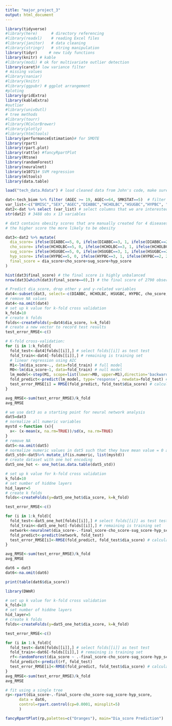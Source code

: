 ```yaml
---
title: "major_project_3"
output: html_document
---
```


```r
library(tidyverse)
#library(here)      # directory referencing
#library(readxl)    # reading Excel files
#library(janitor)   # data cleaning 
#library(stringr)   # string manipulation
library(tidyr)     # new tidy functions
library(knitr) # kable
#library(modi) # ok for multivariate outlier detection
library(caret)# low variance filter
# missing values
#library(naniar)
#library(knitr)
#library(ggpubr) # ggplot arrangement
#ploting 
library(gridExtra)
library(kableExtra)
#outlier
#library(univOutl)
# tree methods
#library(tourr)
#library(RColorBrewer)
#library(plotly)
#library(htmltools)
library(performanceEstimation)# for SMOTE
library(rpart)
library(rpart.plot)
library(rattle) #fancyRpartPlot
library(Rtsne)
library(randomForest)
library(neuralnet)
library(e1071)# SVM regression
library(mltools)
library(data.table)
```


```r
load("tech_data.Rdata") # load cleaned data from John's code, make sure you have the Rdata file within the working directory
```

```r
dat<-tech_biom %>% filter (AGEC >= 19, AGEC<=64, SMKSTAT==5)  # filter age and smoke status
var_list<-c("BMISC","SEX","AGEC","DIABBC","HCHOLBC","HSUGBC","HYPBC", "SYSTOL","DIASTOL","TRIGRESB","FOLATREB","CHOLRESB","LDLRESB","HBA1PREB","GLUCFREB","ALTRESB","HDLCHREB") # add/remove variables that are interested
dat2<-dat %>% select (var_list) # select columns that we are interested
str(dat2) # 3488 obs x 13 variables
```

```r
# dat3 contains obesity scores that are manually created for 4 diseases
# the higher score the more likely to be obesity

dat3<-dat2 %>% mutate(
  dia_score= ifelse(DIABBC==5, 0, ifelse(DIABBC==3, 1, ifelse(DIABBC==2, 2, ifelse(DIABBC==1, 3, NA)))),
  cho_score= ifelse(HCHOLBC==5, 0, ifelse(HCHOLBC==3, 1, ifelse(HCHOLBC==2, 2, ifelse(HCHOLBC==1, 3, NA)))),
  sug_score= ifelse(HSUGBC==5, 0, ifelse(HSUGBC==3, 1, ifelse(HSUGBC==2, 2, ifelse(HSUGBC==1, 3, NA)))),
  hyp_score= ifelse(HYPBC==5, 0, ifelse(HYPBC==3, 1, ifelse(HYPBC==2, 2, ifelse(HYPBC==1, 3, NA)))),
  final_score = dia_score+cho_score+sug_score+hyp_score
)

hist(dat3$final_score) # the final score is highly unbalanced
nrow(dat3[which(dat3$final_score==0),]) # the final score of 2790 observations are 0

```
```r
# Predict dia_score, drop other y and y-related variables
dat4<-subset(dat3, select=-c(DIABBC, HCHOLBC, HSUGBC, HYPBC, cho_score, sug_score, hyp_score, final_score)) 
# remove NA values
dat4<-na.omit(dat4)
# set up k value for k-fold cross validation 
k_fold=10
# create k folds
folds<-createFolds(y=dat4$dia_score, k=k_fold)
# create a new vector to record test results
test_error_RMSE<-c() 

# K-fold cross-validation:
for (i in 1:k_fold){
  fold_test<-dat4[folds[[i]],] # select folds[[i]] as test test
  fold_train<-dat4[-folds[[i]],] # remaining is training set
  # linear regression using AIC
  M1<-lm(dia_score~., data=fold_train) # full model
  M0<-lm(dia_score~1, data=fold_train) # null model
  lm_model<-step(M1, scope=list(lower=M0, upper=M1),direction='backward', k=2) # backward selection from full model to null model
  fold_predict<-predict(lm_model, type='response', newdata=fold_test) # predict y
  test_error_RMSE[i] = RMSE(fold_predict, fold_test$dia_score) # calculate and record RMSE
}

avg_RMSE<-sum(test_error_RMSE)/k_fold
avg_RMSE
```


```r
# we use dat3 as a starting point for neural network analysis
dat5=dat3
# normalize all numeric variables
mystd <-function (x){
  x<- (x-mean(x, na.rm=TRUE))/sd(x, na.rm=TRUE)
}
# remove NA
dat5<-na.omit(dat5)
# normalize numeric values in dat5 such that they have mean value = 0 and std = 1
dat5_std<-dat5%>% mutate_if(is.numeric, list(mystd))
# create dataset with one hot encoding
dat5_one_hot <- one_hot(as.data.table(dat5_std))

# set up k value for k-fold cross validation 
k_fold=10
# set number of hiddne layers
hid_layer=5
# create k folds
folds<-createFolds(y=dat5_one_hot$dia_score, k=k_fold)

test_error_RMSE<-c() 

for (i in 1:k_fold){
  fold_test<-dat5_one_hot[folds[[i]],] # select folds[[i]] as test test
  fold_train<-dat5_one_hot[-folds[[i]],] # remaining is training set
  network<-neuralnet(dia_score~.-final_score-cho_score-sug_score-hyp_score, data=fold_train, hidden =hid_layer)
  fold_predict<-predict(network, fold_test)
  test_error_RMSE[i]<-RMSE(fold_predict, fold_test$dia_score) # calculate and record RMSE
}

avg_RMSE<-sum(test_error_RMSE)/k_fold
avg_RMSE
```


```r
dat6 = dat3
dat6<-na.omit(dat6)

print(table(dat6$dia_score))

library(DWmR)

# set up k value for k-fold cross validation 
k_fold=10
# set number of hiddne layers
hid_layer=5
# create k folds
folds<-createFolds(y=dat5_one_hot$dia_score, k=k_fold)

test_error_RMSE<-c() 

for (i in 1:k_fold){
  fold_test<-dat6[folds[[i]],] # select folds[[i]] as test test
  fold_train<-dat6[-folds[[i]],] # remaining is training set
  rf<-randomForest(dia_score ~ .-final_score-cho_score-sug_score-hyp_score, data=fold_train, ntree=100)
  fold_predict<-predict(rf, fold_test)
  test_error_RMSE[i]<-RMSE(fold_predict, fold_test$dia_score) # calculate and record RMSE
}
avg_RMSE<-sum(test_error_RMSE)/k_fold
avg_RMSE

# fit using a single tree
rp<-rpart(dia_score~.-final_score-cho_score-sug_score-hyp_score, 
      data = dat6,
      control=rpart.control(cp=0.0001, minsplit=5)
      )

fancyRpartPlot(rp,palettes=c("Oranges"), main="Dia_score Prediction")

```


